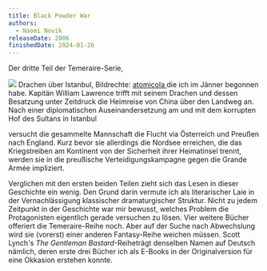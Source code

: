 ```yaml
---
title: Black Powder War
authors:
  - Naomi Novik
releaseDate: 2006
finishedDate: 2024-01-26
---
```



<BookHeading frontmatter={frontmatter} />

Der dritte Teil der Temeraire-Serie,

<span class="marginnote">
  <img src="/img/black-powder-war-fanart.png" />
  Drachen über Istanbul, Bildrechte:
  <a
    rel="nofollow noopener"
    href="https://www.deviantart.com/atomicola/gallery"
  >
    atomicola
  </a>
</span>
die ich im Jänner begonnen habe. Kapitän William Lawrence trifft mit seinem
Drachen und dessen Besatzung unter Zeitdruck die Heimreise von China über den
Landweg an. Nach einer diplomatischen Auseinandersetzung am und mit dem
korrupten Hof des Sultans in Istanbul

versucht die gesammelte Mannschaft die Flucht via Österreich und Preußen nach
England. Kurz bevor sie allerdings die Nordsee erreichen, die das Kriegstreiben
am Kontinent von der Sicherheit ihrer Heimatinsel trennt, werden sie in die
preußische Verteidigungskampagne gegen die Grande Armée impliziert.

Verglichen mit den ersten beiden Teilen zieht sich das Lesen in dieser
Geschichte ein wenig. Den Grund darin vermute ich als literarischer Laie in der
Vernachlässigung klassischer dramaturgischer Struktur. Nicht zu jedem Zeitpunkt
in der Geschichte war mir bewusst, welches Problem die Protagonisten eigentlich
gerade versuchen zu lösen. Vier weitere Bücher offeriert die Temeraire-Reihe
noch. Aber auf der Suche nach Abwechslung wird sie (vorerst) einer anderen
Fantasy-Reihe weichen müssen. Scott Lynch's _The Gentleman
Bastard_-Reihe<span class="sidenote">trägt denselben Namen auf Deutsch</span> nämlich,
deren erste drei Bücher ich als E-Books in der Originalversion für eine Okkasion
erstehen konnte.
